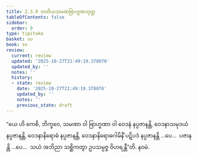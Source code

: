 ```yaml
---
title: 2.3.9 တတိယသမဏဗြာဟ္မဏသုတ္တ
tableOfContents: false
sidebar:
  order: 9
type: tipitaka
basket: su
book: sn
review:
  current: review
  updated: '2025-10-27T21:49:19.378076'
  updated_by: ''
  notes: ''
  history:
  - state: review
    date: '2025-10-27T21:49:19.378076'
    updated_by: ''
    notes: ''
    previous_state: draft
---
```



<ReviewStatus review={frontmatter.review} showDetails={true} />

<HypothesisAnnotation frontmatter={frontmatter} />

<DynamicBreadcrumb />

<Division number="277" book="sn" e="ch" v="18" p="321">

<Paragraph number="1218" book="sn">
“ယေ ဟိ ကေစိ, ဘိက္ခဝေ, သမဏာ ဝါ ဗြာဟ္မဏာ ဝါ ဝေဒနံ နပ္ပဇာနန္တိ, ဝေဒနာသမုဒယံ နပ္ပဇာနန္တိ, ဝေဒနာနိရောဓံ နပ္ပဇာနန္တိ, ဝေဒနာနိရောဓဂါမိနိံ ပဋိပဒံ နပ္ပဇာနန္တိ …ပေ…  ပဇာနန္တိ …ပေ…  သယံ အဘိညာ သစ္ဆိကတွာ ဥပသမ္ပဇ္ဇ ဝိဟရန္တီ”တိ.

</Paragraph>
</Division>

<Paragraph number="1219" type="center" book="sn">
နဝမံ.
</Paragraph>